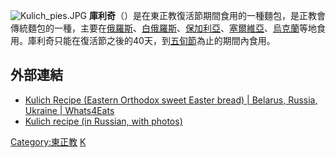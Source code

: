[[File:Kulich_pies.JPG|thumb]]
'''庫利奇'''（{{lang-ru|кулич}}）是在東正教復活節期間食用的一種麵包，是正教會傳統麵包的一種，主要在[[俄羅斯|俄羅斯]]、[[白俄羅斯|白俄羅斯]]、[[保加利亞|保加利亞]]、[[塞爾維亞|塞爾維亞]]、[[烏克蘭|烏克蘭]]等地食用。庫利奇只能在復活節之後的40天，到[[五旬節|五旬節]]為止的期間內食用。
== 外部連結 ==
* [http://www.whats4eats.com/breads/kulich-recipe Kulich Recipe (Eastern Orthodox sweet Easter bread) | Belarus, Russia, Ukraine | Whats4Eats] {{Wayback|url=http://www.whats4eats.com/breads/kulich-recipe |date=20210506125452 }}
* [http://gotovim-doma.ru/view.php?r=40 Kulich recipe (in Russian, with photos)] {{Wayback|url=http://gotovim-doma.ru/view.php?r=40 |date=20170330172540 }}
[[Category:東正教|Category:東正教]]
[[Category:麵包|K]]